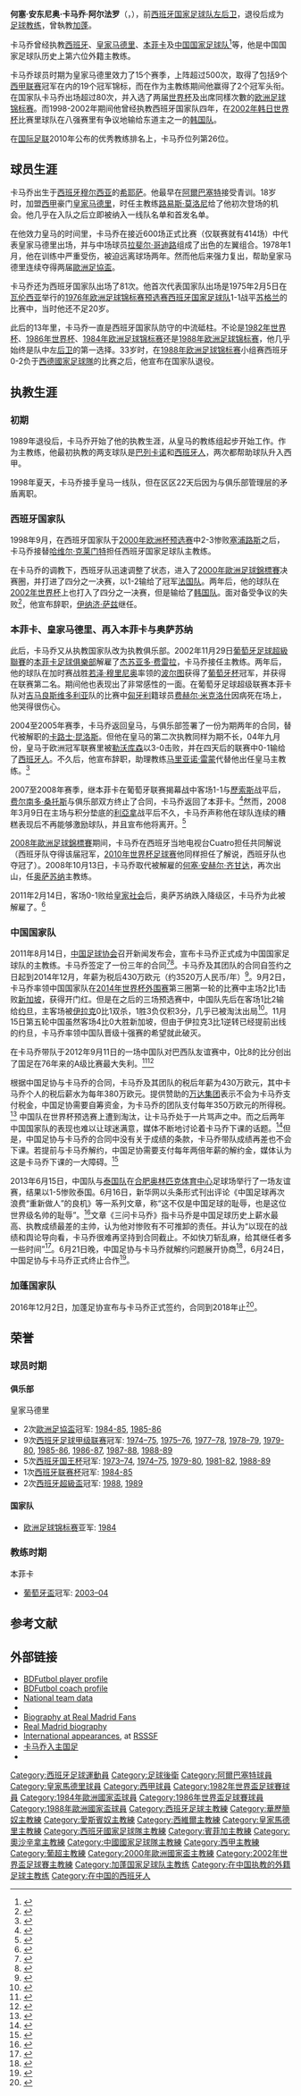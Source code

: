 {{noteTA|G1=足球|G2=西甲
|T=zh-hans:何塞·安东尼奥·卡马乔;zh-hk:荷西·安東尼奧·甘馬曹;
|1=zh-hans:巴列卡诺足球俱乐部;zh-hk:華歷簡奴足球會;
|2=zh-hans:巴列卡诺;zh-hk:華歷簡奴;
|3=zh-hans:西班牙人体育俱乐部;zh-hk:愛斯賓奴體育會;zh-tw:西班牙人體育俱樂部;
|4=zh-hans:西班牙人;zh-hk:愛斯賓奴;zh-tw:西班牙人;
|5=zh-hans:波尔图;zh-hk:波圖;zh-tw:波多;
|6=zh-cn:若泽·穆里尼奥; zh-tw:若澤·穆里尼奧; zh-hk:荷西·摩連奴;
|7=zh-cn:穆里尼奥; zh-tw:穆里尼奧; zh-hk:摩連奴;
|8=zh-hans:勒沃库森;zh-hk:利華古遜;zh-tw:萊沃庫森;
|9=zh-hans:何塞;zh-hk:荷西;
|10=zh-hans:卡马乔;zh-hk:甘馬曹;
|11=zh-hans:本菲卡; zh-hk:賓菲加;
|12=zh-hans:卡洛斯·奎罗斯;zh-hk:卡路士·昆洛斯;zh-tw:卡洛斯·凱羅斯;
}}
{{Infobox Football biography 2
| playername = 何塞·安东尼奥·卡马乔<br>''José Antonio Camacho''<br>
| image = [[File:Jose_Antonio_Camacho.jpg|200px]]
| fullname = José Antonio Camacho Alfaro
| dateofbirth = {{birth date and age|1955|6|8|df=y}}
| cityofbirth = [[穆尔西亚自治区|穆尔西亚自治区]][[希耶萨|希耶萨]] 
| countryofbirth = {{flagicon|西班牙|1945}} [[佛朗哥时期|西班牙国]]
| height = {{height|m=1.74}}
| position = [[左后卫|左后卫]]
| currentclub = 
| youthyears1 = 
| youthclubs1 = [[阿爾巴塞特足球會|阿尔巴赛特]]
| years1 = 1972–1973
| clubs1 = [[阿爾巴塞特足球會|阿尔巴赛特]]
| caps1 = 
| goals1 = 
| years2 = 1973–1974
| clubs2 = [[皇家马德里|皇家马德里B队]]
| caps2 = 
| goals2 = 
| years3 = 1974–1989
| clubs3 = [[皇家马德里|皇家马德里]]
| caps3 = 414
| goals3 = 9
| nationalyears1 = 1973
| nationalteam1 = [[西班牙国家足球队|西班牙青年队]]
| nationalcaps1 = 3
| nationalgoals1 = 0
| nationalyears2 = 1975–1976
| nationalteam2 =[[西班牙国家足球队|西班牙国奥]]
| nationalcaps2 = 2
| nationalgoals2 = 0
| nationalyears3 = 1975–1988
| nationalteam3 = [[西班牙国家足球队|西班牙]]
| nationalcaps3 = 81
| nationalgoals3 = 0
| manageryears1 = 1992–1993
| managerclubs1 = [[巴列卡诺足球俱乐部|巴列卡诺]]
| manageryears2 = 1994–1996
| managerclubs2 = [[西班牙人足球俱乐部|西班牙人]]
| manageryears3 = 1996–1997
| managerclubs3 = [[塞维利亚足球俱乐部|塞维利亚]]
| manageryears4 = 1997–1998
| managerclubs4 = [[西班牙人足球俱乐部|西班牙人]]
| manageryears5 = 1998–2002
| managerclubs5 = [[西班牙国家足球队|西班牙]]
| manageryears6 = 2002–2004
| managerclubs6 = [[本菲卡足球俱乐部|本菲卡]]
| manageryears7 = 2004
| managerclubs7 = [[皇家马德里|皇家马德里]]
| manageryears8 = 2007–2008
| managerclubs8 = [[本菲卡足球俱乐部|本菲卡]]
| manageryears9 = 2008–2011
| managerclubs9 = [[奥萨苏纳|奥萨苏纳]]
| manageryears10 = 2011–2013
| managerclubs10 = [[中国国家足球队|中国]]
| manageryears11 = 2016–2018
| managerclubs11 = [[加蓬国家足球队|加蓬]]
}}

{{spanish name 2|卡马乔|阿尔法罗}}

'''何塞·安东尼奥·卡马乔·阿尔法罗'''（{{lang-es|'''José Antonio Camacho Alfaro'''}}，{{bd|1955年|6月8日|catidx=Camacho, José Antonio}}），前[[西班牙国家足球队|西班牙国家足球队]][[左后卫|左后卫]]，退役后成为[[足球教练|足球教练]]，曾執教[[加蓬国家足球队|加蓬]]。

卡马乔曾经执教[[西班牙国家足球队|西班牙]]、[[皇家马德里|皇家马德里]]、[[本菲卡|本菲卡]]及[[中国国家足球队|中国国家足球队]]<ref>{{cite web |url=http://news.ifeng.com/sports/zonghe/special/guozuxuanshuai/content-3/detail_2011_08/14/8391260_0.shtml |language= |title=卡马乔今将与足协签约 称将带中国队进军世界杯 |publisher=天府早报 |date=2011年8月14日 |accessdate= |archive-date=2011年8月14日 |archive-url=https://web.archive.org/web/20110814211604/http://news.ifeng.com/sports/zonghe/special/guozuxuanshuai/content-3/detail_2011_08/14/8391260_0.shtml |dead-url=no }}</ref>等，他是中国国家足球队历史上第六位外籍主教练。

卡马乔球员时期为皇家马德里效力了15个赛季，上阵超过500次，取得了包括9个[[西甲联赛|西甲联赛]]冠军在内的19个冠军锦标，而在作为主教练期间他赢得了2个冠军头衔。在国家队卡马乔出场超过80次，并入选了两届[[世界盃足球賽|世界杯]]及出席同樣次數的[[欧洲足球锦标赛|欧洲足球锦标赛]]。而1998-2002年期间他曾经执教西班牙国家队四年，在[[2002年韩日世界杯|2002年韩日世界杯]]比赛里球队在八强赛里有争议地输给东道主之一的[[韩国国家足球队|韩国队]]。

在[[国际足联|国际足联]]2010年公布的优秀教练排名上，卡马乔位列第26位。

==球员生涯==
卡马乔出生于[[西班牙|西班牙]][[穆尔西亚自治区|穆尔西亚]]的[[希耶萨|希耶萨]]。他最早在[[阿爾巴塞特足球會|阿爾巴塞特]]接受青训。18岁时，加盟[[西甲|西甲]]豪门[[皇家马德里|皇家马德里]]，时任主教练[[路易斯·莫洛尼|路易斯·莫洛尼]]给了他初次登场的机会。他几乎在入队之后立即被纳入一线队名单和首发名单。

在他效力皇马的时间里，卡马乔在接近600场正式比赛（仅联赛就有414场）中代表皇家马德里出场，并与中场球员[[拉斐尔·哥迪路|拉斐尔·哥迪路]]组成了出色的左翼组合。1978年1月，他在训练中严重受伤，被迫远离球场两年。然而他后来强力复出，帮助皇家马德里连续夺得两届[[歐洲足協盃|歐洲足協盃]]。

卡马乔还为西班牙国家队出场了81次。他首次代表国家队出场是1975年2月5日在[[瓦伦西亚|瓦伦西亚]]举行的[[1976年欧洲足球锦标赛|1976年欧洲足球锦标赛]][[1976年歐洲足球錦標賽外圍賽|预选赛]][[西班牙国家足球队|西班牙国家足球队]]1-1战平[[蘇格蘭足球代表隊|苏格兰]]的比赛中，当时他还不足20岁。

此后的13年里，卡马乔一直是西班牙国家队防守的中流砥柱。不论是[[1982年世界杯足球赛|1982年世界杯]]、[[1986年世界杯足球赛|1986年世界杯]]、[[1984年欧洲足球锦标赛|1984年欧洲足球锦标赛]]还是[[1988年欧洲足球锦标赛|1988年欧洲足球锦标赛]]，他几乎始终是队中左[[后卫|后卫]]的第一选择。33岁时，在[[1988年欧洲足球锦标赛|1988年欧洲足球锦标赛]]小组赛西班牙0-2负于[[西德國家足球隊|西德國家足球隊]]的比赛之后，他宣布在国家队退役。

==执教生涯==
===初期===
1989年退役后，卡马乔开始了他的执教生涯，从皇马的教练组起步开始工作。作为主教练，他最初执教的两支球队是[[巴列卡诺足球俱乐部|巴列卡诺]]和[[皇家西班牙人體育俱樂部|西班牙人]]，两次都帮助球队升入西甲。

1998年夏天，卡马乔接手皇马一线队，但在区区22天后因为与俱乐部管理层的矛盾离职。

===西班牙国家队===
1998年9月，在西班牙国家队于[[2000年歐洲足球錦標賽外圍賽|2000年欧洲杯预选赛]]中2-3惨败[[塞浦路斯国家足球队|塞浦路斯]]之后，卡马乔接替[[哈维尔·克莱门特|哈维尔·克莱门特]]担任西班牙国家足球队主教练。

在卡马乔的调教下，西班牙队迅速调整了状态，进入了[[2000年歐洲足球錦標賽|2000年歐洲足球錦標賽]]决赛圈，并打进了四分之一决赛，以1-2输给了冠军[[法国国家足球队|法国队]]。两年后，他的球队在[[2002年世界杯足球赛|2002年世界杯]]上也打入了四分之一决赛，但是输给了[[韩国国家足球队|韩国队]]。面对备受争议的失败<ref>{{cite news|title=Ghandour sees red|url=http://news.bbc.co.uk/sport2/hi/football/africa/2142882.stm|accessdate=2011-10-15|newspaper=BBC|date=2002-07-21|archive-date=2011-03-03|archive-url=https://web.archive.org/web/20110303093155/http://news.bbc.co.uk/sport2/hi/football/africa/2142882.stm|dead-url=no}}</ref>，他宣布辞职，[[伊纳济·萨兹|伊纳济·萨兹]]继任。

===本菲卡、皇家马德里、再入本菲卡与奥萨苏纳===
此后，卡马乔又从执教国家队改为执教俱乐部。2002年11月29日[[葡萄牙足球超級聯賽|葡萄牙足球超級聯賽]]的[[本菲卡足球俱樂部|本菲卡足球俱樂部]]解雇了[[杰苏亚多·费雷拉|杰苏亚多·费雷拉]]，卡马乔接任主教练。两年后，他的球队在加时赛战胜[[若泽·穆里尼奥|若泽·穆里尼奥]]率领的[[波尔图足球俱乐部|波尔图]]获得了[[葡萄牙杯|葡萄牙杯]]冠军，并获得在联赛第二名。期间他也表现出了非常感性的一面。在葡萄牙足球超级联赛本菲卡队对[[吉马良斯维多利亚|吉马良斯维多利亚]]队的比赛中[[匈牙利|匈牙利]]籍球员[[费赫尔·米克洛什|费赫尔·米克洛什]]因病死在场上，他哭得很伤心。

2004至2005年赛季，卡马乔返回皇马，与俱乐部签署了一份为期两年的合同，替代被解职的[[卡路士·昆洛斯|卡路士·昆洛斯]]。但他在皇马的第二次执教同样为期不长，04年九月份，皇马于欧洲冠军联赛里被[[勒沃库森足球俱乐部|勒沃库森]]以3-0击败，并在四天后的联赛中0-1输给了[[西班牙人足球俱乐部|西班牙人]]。不久后，他宣布辞职，助理教练[[马里亚诺·雷蒙|马里亚诺·雷蒙]]代替他出任皇马主教练。<ref>{{cite news|title=Camacho quits Real|url=http://news.bbc.co.uk/sport2/hi/football/europe/3671372.stm|accessdate=2011-10-15|newspaper=BBC|date=2004-09-20|archive-date=2013-12-28|archive-url=https://web.archive.org/web/20131228210933/http://news.bbc.co.uk/sport2/hi/football/europe/3671372.stm|dead-url=no}}</ref>

2007至2008年赛季，继本菲卡在葡萄牙联赛揭幕战中客场1-1与[[歷索斯體育俱樂部|歷索斯]]战平后，[[费尔南多·桑托斯|费尔南多·桑托斯]]与俱乐部双方终止了合同，卡马乔返回了本菲卡。<ref>{{cite news|title=Benfica bring Camacho back|url=http://www.uefa.com/uefachampionsleague/news/newsid=573484.html|accessdate=2011-10-15|newspaper=UEFA.com|date=2007-08-21|archive-date=2012-10-23|archive-url=https://web.archive.org/web/20121023114951/http://www.uefa.com/uefachampionsleague/news/newsid=573484.html|dead-url=no}}</ref>然而，2008年3月9日在主场与积分垫底的[[利亞拿體育會|利亞拿]]战平后不久，卡马乔声称他在球队连续的糟糕表现后不再能够激励球队，并且宣布他将离开。<ref>{{cite news|title=Camacho hands in Benfica notice|url=http://www.uefa.com/uefaeuropaleague/news/newsid=670164.html|accessdate=2011-10-15|newspaper=UEFA.com|date=2008-03-09|archive-date=2012-10-23|archive-url=https://web.archive.org/web/20121023115019/http://www.uefa.com/uefaeuropaleague/news/newsid=670164.html|dead-url=no}}</ref>

[[2008年歐洲足球錦標賽|2008年歐洲足球錦標賽]]期间，卡马乔在西班牙当地电视台Cuatro担任共同解说（西班牙队夺得该届冠军，[[2010年世界杯足球赛|2010年世界杯足球赛]]他同样担任了解说，西班牙队也夺冠了）。2008年10月13日，卡马乔取代被解雇的[[何塞·安赫尔·齐甘达|何塞·安赫尔·齐甘达]]，再次出山，任[[奥萨苏纳竞技俱乐部|奥萨苏纳]]主教练。

2011年2月14日，客场0-1败给[[皇家蘇斯達|皇家社会]]后，奥萨苏纳跌入降级区，卡马乔为此被解雇了。<ref>{{cite news|title=奥萨苏纳解雇卡马乔|url=http://cn.uefa.com/memberassociations/news/newsid=1594133.html|accessdate=2011-10-15|newspaper=UEFA.com|date=2011-02-14}}{{dead link|date=2018年5月 |bot=InternetArchiveBot |fix-attempted=yes }}</ref>

===中国国家队===
2011年8月14日，[[中国足球协会|中国足球协会]]召开新闻发布会，宣布卡马乔正式成为中国国家足球队的主教练。卡马乔签定了一份三年的合同<ref>{{cite news|title=卡马乔出任中国男足国家队主教练|url=http://realtime.zaobao.com/2011/08/110814_12.shtml|accessdate=2011-10-15|newspaper=新华网|date=2011-08-14}}{{dead link|date=2017年11月 |bot=InternetArchiveBot |fix-attempted=yes }}</ref><ref>{{cite news|title=Camacho To Be New Coach of China National Football Team|url=http://www.thechinatimes.com/online/2011/08/1003.html|accessdate=2011-10-15|newspaper=The China Times|date=2011-08-09|archive-url=https://web.archive.org/web/20120325172821/http://www.thechinatimes.com/online/2011/08/1003.html|archive-date=2012-03-25|dead-url=yes}}</ref>。卡马乔及其团队的合同自签约之日起到2014年12月，年薪为税后430万欧元（约3520万人民币/年）<ref>{{Cite web |url=http://sports.cqnews.net/html/2011-08/20/content_7876350.htm |title=卡马乔的已知和未知 青训体系决定中国足球拐点 |accessdate=2013-06-18 |archive-date=2013-07-07 |archive-url=https://web.archive.org/web/20130707145326/http://sports.cqnews.net/html/2011-08/20/content_7876350.htm |dead-url=no }}</ref>。9月2日，卡马乔率领中国国家队在[[2014年世界杯外围赛|2014年世界杯外围赛]]第三圈第一轮的比赛中主场2比1击败[[新加坡国家足球队|新加坡]]，获得开门红。但是在之后的三场预选赛中，中国队先后在客场1比2输给[[约旦国家足球队|约旦]]，主客场被[[伊拉克国家足球队|伊拉克]]0比1双杀，1胜3负仅积3分，几乎已被淘汰出局<ref>{{Cite web |url=http://sports.163.com/11/1112/03/7IKM2PVE00051C89.html |title=拼了，红了，死了…补时被绝杀 国足提前告别巴西 |access-date=2011-11-15 |archive-date=2019-03-12 |archive-url=https://web.archive.org/web/20190312194909/http://sports.163.com/11/1112/03/7IKM2PVE00051C89.html }}</ref>。11月15日第五轮中国虽然客场4比0大胜新加坡，但由于伊拉克3比1逆转已经提前出线的约旦，卡马乔率领中国队晋级十强赛的希望就此破灭。

在卡马乔带队于2012年9月11日的一场中国队对巴西队友谊赛中，0比8的比分创出了国足在76年来的A级比赛最大失利。<ref>{{Cite web |url=http://sports.cntv.cn/20120911/103302.shtml |title=国足友谊赛：中国队VS巴西队 |accessdate=2013-06-18 |archive-date=2013-07-08 |archive-url=https://web.archive.org/web/20130708003324/http://sports.cntv.cn/20120911/103302.shtml |dead-url=no }}</ref><ref>{{Cite web |url=http://sports.cntv.cn/20120911/103742.shtml |title=国足0-8巴西 1936年后最大输球比分 |accessdate=2013-06-19 |archive-date=2012-12-26 |archive-url=https://web.archive.org/web/20121226231820/http://sports.cntv.cn/20120911/103742.shtml |dead-url=no }}</ref>

根据中国足协与卡马乔的合同，卡马乔及其团队的税后年薪为430万欧元，其中卡马乔个人的税后薪水为每年380万欧元。提供赞助的[[万达集团|万达集团]]表示不会为卡马乔支付税金，中国足协需要自筹资金，为卡马乔的团队支付每年350万欧元的所得税。<ref>{{cite news|title=万达只付卡马乔税后工资 9000万税款足协埋单？|url=http://sports.enorth.com.cn/system/2012/03/29/008947731.shtml|accessdate=2013-06-15|newspaper=北方网|date=2012-03-29|archive-date=2016-03-04|archive-url=https://web.archive.org/web/20160304085243/http://sports.enorth.com.cn/system/2012/03/29/008947731.shtml|dead-url=no}}</ref>
中国队在世界杯预选赛上遭到淘汰，让卡马乔处于一片骂声之中。而之后两年中国国家队的表现也难以让球迷满意，媒体不断地讨论着卡马乔下课的话题。<ref>{{cite news|title=卡马乔尴尬处境堪比穆里尼奥 下课亦难拯救国足|url=http://sports.jschina.com.cn/system/2013/06/15/017644299.shtml|accessdate=2013-06-15|newspaper=体坛网|date=2013-06-15}}{{dead link|date=2018年5月 |bot=InternetArchiveBot |fix-attempted=yes }}</ref>但是，中国足协与卡马乔的合同中没有关于成绩的条款，卡马乔带队成绩再差也不会下课。若提前与卡马乔解约，中国足协需要支付每年两倍年薪的解约金，媒体认为这是卡马乔下课的一大障碍。<ref>{{cite news|title=卡马乔兵败帅位似无忧 国脚吐槽：踢的什么球|url=http://www.chinadaily.com.cn/micro-reading/dzh/2013-02-08/content_8245632.html|accessdate=2013-06-15|newspaper=北青网-北京青年报|date=2013-02-08}}{{dead link|date=2017年11月 |bot=InternetArchiveBot |fix-attempted=yes }}</ref>

2013年6月15日，中国队与[[泰国国家足球队|泰国队]]在[[合肥奥林匹克体育中心|合肥奥林匹克体育中心]]足球场举行了一场友谊赛，结果以1-5惨败泰国。6月16日，新华网以头条形式刊出评论《中国足球再次浪费“重新做人”的良机》等一系列文章，称“这不仅是中国足球的耻辱，也是这位世界级名帅的耻辱”。<ref>{{cite news|title=评论：中国足球再次浪费“重新做人”的良机|url=http://news.xinhuanet.com/sports/2013-06/16/c_116158644.htm|accessdate=2013-06-16|newspaper=新华网|date=2013-06-16|archive-date=2013-06-20|archive-url=https://web.archive.org/web/20130620125438/http://news.xinhuanet.com/sports/2013-06/16/c_116158644.htm|dead-url=no}}</ref>文章《三问卡马乔》指卡马乔是中国足球历史上薪水最高、执教成绩最差的主帅，认为他对惨败有不可推卸的责任。并认为“以现在的战绩和舆论导向看，卡马乔很难再坚持到合同截止。不如快刀斩乱麻，给其继任者多一些时间”<ref>{{cite news|title=三问卡马乔|url=http://news.xinhuanet.com/sports/2013-06/15/c_124860239.htm|accessdate=2013-06-16|newspaper=新华网|date=2013-06-15}}</ref>。6月21日晚，中国足协与卡马乔就解约问题展开协商<ref>{{Cite web |url=http://www.bjnews.com.cn/sport/2013/06/23/269714.html |title=國足慘敗忙總結 6天解聘卡馬喬_體育新聞_新京報網 |accessdate=2013-06-23 |archive-date=2013-06-24 |archive-url=https://web.archive.org/web/20130624024405/http://www.bjnews.com.cn/sport/2013/06/23/269714.html |dead-url=no }}</ref>，6月24日，中国足协与卡马乔正式终止合作<ref>{{Cite web |url=http://news.xinhuanet.com/2013-06/24/c_116264831.htm |title=中国足协决定终止与卡马乔合作 |accessdate=2013-06-24 |archive-date=2013-06-27 |archive-url=https://web.archive.org/web/20130627151448/http://news.xinhuanet.com/2013-06/24/c_116264831.htm |dead-url=no }}</ref>。

=== 加蓬国家队 ===
2016年12月2日，加蓬足协宣布与卡马乔正式签约，合同到2018年止<ref>{{Cite web|url=http://sports.sina.com.cn/china/national/2016-12-02/doc-ifxyiayr8854105.shtml|title=卡马乔任加蓬队主帅获官宣 年薪80万欧签两年_国家队_新浪竞技风暴_新浪网|accessdate=2016-12-02|work=sports.sina.com.cn|archive-date=2016-12-02|archive-url=https://web.archive.org/web/20161202171906/http://sports.sina.com.cn/china/national/2016-12-02/doc-ifxyiayr8854105.shtml|dead-url=no}}</ref>。

==荣誉==
===球员时期===
====俱乐部====
;皇家马德里
*2次[[歐洲足協盃|歐洲足協盃]]冠军: [[1984/85赛季欧洲足协杯|1984-85]], [[1985/86赛季欧洲足协杯|1985-86]]
*9次[[西班牙足球甲级联赛|西班牙足球甲级联赛]]冠军: [[1974年至1975年西班牙足球甲级联赛|1974–75]], [[1975年至1976年西班牙足球甲级联赛|1975–76]], [[1977年至1978年西班牙足球甲级联赛|1977–78]], [[1978年至1979年西班牙足球甲级联赛|1978–79]], [[1979年至1980年西班牙足球甲级联赛|1979-80]], [[1985年至1986年西班牙足球甲级联赛|1985-86]], [[1986年至1987年西班牙足球甲级联赛|1986-87]], [[1987年至1988年西班牙足球甲级联赛|1987-88]], [[1988年至1989年西班牙足球甲级联赛|1988-89]]
*5次[[西班牙国王杯|西班牙国王杯]]冠军: [[1973年至1974年西班牙國王盃|1973–74]], [[1974年至1975年西班牙國王盃|1974–75]], [[1979年至1980年西班牙國王盃|1979-80]], [[1981年至1982年西班牙國王盃|1981-82]], [[1988年至1989年西班牙國王盃|1988-89]]
*1次[[西班牙联赛杯|西班牙联赛杯]]冠军: [[1984年至1985年西班牙联赛杯|1984-85]]
*2次[[西班牙超級盃|西班牙超級盃]]冠军: [[1988年西班牙超級盃|1988]], [[1989年西班牙超級盃|1989]]

====国家队====
*[[欧洲足球锦标赛|欧洲足球锦标赛]]亚军: [[1984年欧洲足球锦标赛|1984]]

===教练时期===
;本菲卡
*[[葡萄牙盃|葡萄牙盃]]冠军: [[2003年至2004年葡萄牙盃|2003–04]]

==参考文献==
{{reflist|2}}

==外部链接==
*[http://www.bdfutbol.com/en/j/j2945.html BDFutbol player profile]{{Wayback|url=http://www.bdfutbol.com/en/j/j2945.html |date=20110810100048 }}
*[http://www.bdfutbol.com/en/l/l2945.html BDFutbol coach profile]{{Wayback|url=http://www.bdfutbol.com/en/l/l2945.html |date=20120415170724 }}
*[https://web.archive.org/web/20120510121716/http://futbol.sportec.es/seleccion/ficha_jugador.asp?j=95&n=camacho%2Fjose%2Fantonio%2Fcamacho%2Falfaro National team data] {{es icon}}
*{{nfteams|17795}}
*[http://www.realmadridfans.org/camacho.htm Biography at Real Madrid Fans]{{Wayback|url=http://www.realmadridfans.org/camacho.htm |date=20160317215720 }} {{es icon}}
*[https://web.archive.org/web/20091007131609/http://www.realmadrid.com/cs/Satellite/es/1193040472616/1202817466302/jugador/JugadorLegendario/Camacho.htm Real Madrid biography] {{es icon}}
*[http://www.rsssf.com/miscellaneous/camacho-intl.html International appearances]{{Wayback|url=http://www.rsssf.com/miscellaneous/camacho-intl.html |date=20110811152741 }}, at [[Rec.Sport.Soccer_Statistics_Foundation|RSSSF]]
*[http://news.ifeng.com/sports/zonghe/special/guozuxuanshuai/ 卡马乔入主国足]{{Wayback|url=http://news.ifeng.com/sports/zonghe/special/guozuxuanshuai/ |date=20110814015754 }}
*{{FIFA player|159896}}

{{start box}}
{{S-sports}}
{{succession box|1 =[[高洪波_(球员)|高洪波]]|3 =[[中国国家足球队|中国国家足球队]]主教练|4 =2011年8月至2013年6月|2 =[[傅博_(足球运动员)|傅博]](代理)}}
{{end box}}

{{2000年欧洲足球锦标赛西班牙参赛名单}}
{{2002年世界盃足球賽西班牙參賽名單}}

{{DEFAULTSORT:Camacho, Jose Antonio}}
[[Category:西班牙足球運動員|Category:西班牙足球運動員]]
[[Category:足球後衛|Category:足球後衛]]
[[Category:阿爾巴塞特球員|Category:阿爾巴塞特球員]]
[[Category:皇家馬德里球員|Category:皇家馬德里球員]]
[[Category:西甲球員|Category:西甲球員]]
[[Category:1982年世界盃足球賽球員|Category:1982年世界盃足球賽球員]]
[[Category:1984年歐洲國家盃球員|Category:1984年歐洲國家盃球員]]
[[Category:1986年世界盃足球賽球員|Category:1986年世界盃足球賽球員]]
[[Category:1988年歐洲國家盃球員|Category:1988年歐洲國家盃球員]]
[[Category:西班牙足球主教練|Category:西班牙足球主教練]]
[[Category:華歷簡奴主教練|Category:華歷簡奴主教練]]
[[Category:愛斯賓奴主教練|Category:愛斯賓奴主教練]]
[[Category:西維爾主教練|Category:西維爾主教練]]
[[Category:皇家馬德里主教練|Category:皇家馬德里主教練]]
[[Category:西班牙國家足球隊主教練|Category:西班牙國家足球隊主教練]]
[[Category:賓菲加主教練|Category:賓菲加主教練]]
[[Category:奧沙辛拿主教練|Category:奧沙辛拿主教練]]
[[Category:中國國家足球隊主教練|Category:中國國家足球隊主教練]]
[[Category:西甲主教練|Category:西甲主教練]]
[[Category:葡超主教練|Category:葡超主教練]]
[[Category:2000年歐洲國家盃主教練|Category:2000年歐洲國家盃主教練]]
[[Category:2002年世界盃足球賽主教練|Category:2002年世界盃足球賽主教練]]
[[Category:加蓬国家足球队主教练|Category:加蓬国家足球队主教练]]
[[Category:在中国执教的外籍足球主教练|Category:在中国执教的外籍足球主教练]]
[[Category:在中国的西班牙人|Category:在中国的西班牙人]]